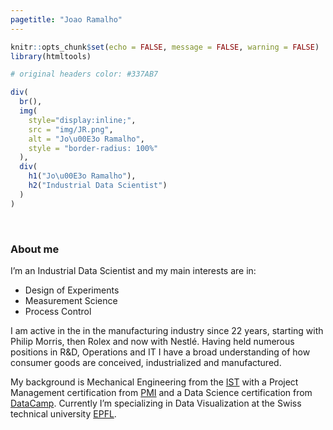 ```yaml
---
pagetitle: "Joao Ramalho"
---
```


```r
knitr::opts_chunk$set(echo = FALSE, message = FALSE, warning = FALSE)
library(htmltools)

# original headers color: #337AB7
```

```r
div(
  br(),
  img(
    style="display:inline;",
    src = "img/JR.png",
    alt = "Jo\u00E3o Ramalho",
    style = "border-radius: 100%"
  ),
  div(
    h1("Jo\u00E3o Ramalho"),
    h2("Industrial Data Scientist")
  )
)

```

<br>

### About me

I'm an Industrial Data Scientist and my main interests are in:

* Design of Experiments
* Measurement Science
* Process Control

I am active in the in the manufacturing industry since 22 years, starting with Philip Morris, then Rolex and now with Nestlé. Having held numerous positions in R&D, Operations and IT I have a broad understanding of how consumer goods are conceived, industrialized and manufactured. 

My background is Mechanical Engineering from the [IST](http://ist.pt/) with a Project Management certification from [PMI](https://www.pmi.org/) and a Data Science certification from [DataCamp](https://www.datacamp.com/). Currently I'm specializing in Data Visualization at the Swiss technical university [EPFL](https://www.extensionschool.ch/).


